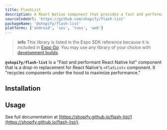 ```yaml
---
title: FlashList
description: A React Native component that provides a fast and performant way to render lists.
sourceCodeUrl: 'https://github.com/shopify/flash-list'
packageName: '@shopify/flash-list'
platforms: ['android', 'ios', 'tvos', 'web']
---
```



> **info** This library is listed in the Expo SDK reference because it is included in [Expo Go](/get-started/expo-go/). You may use any library of your choice with [development builds](/develop/development-builds/introduction/).

**`@shopify/flash-list`** is a "Fast and performant React Native list" component that is a drop-in replacement for React Native's `<FlatList>` component. It "recycles components under the hood to maximize performance."

<PlatformsSection android emulator ios simulator web />

## Installation

<APIInstallSection href="https://shopify.github.io/flash-list/docs/" />

## Usage

See full documentation at [https://shopify.github.io/flash-list/](https://shopify.github.io/flash-list/).
